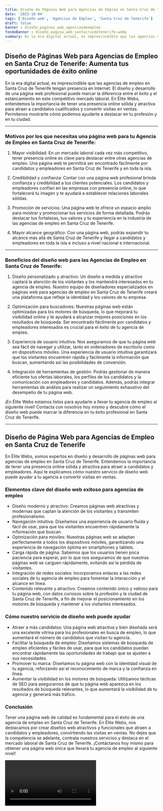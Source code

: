 ```yaml
---
title: Diseño de Páginas Web para Agencias de Empleo en Santa Cruz de Tenerife
date: '2023-10-04'
tags: ['Diseño web', 'Agencias de Empleo', 'Santa Cruz de Tenerife']
draft: false
banner : diseño_paginas_web_agenciasdeempleo
fondoBanner : diseño_pagina_web_santacruzdetenerife.webp
summary: En la era digital actual, es imprescindible que las agencias de empleo en Santa Cruz de Tenerife tengan presencia en Internet. El diseño y desarrollo de una página web profesional puede marcar la diferencia entre el éxito y el estancamiento en este competitivo mercado laboral. En Élite Webs, entendemos la importancia de tener una presencia online sólida y atractiva para atraer a candidatos cualificados y convertir visitas en ventas. Permítenos mostrarte cómo podemos ayudarte a destacar en tu profesión y en tu ciudad.
---
```


## Diseño de Páginas Web para Agencias de Empleo en Santa Cruz de Tenerife: Aumenta tus oportunidades de éxito online

En la era digital actual, es imprescindible que las agencias de empleo en Santa Cruz de Tenerife tengan presencia en Internet. El diseño y desarrollo de una página web profesional puede marcar la diferencia entre el éxito y el estancamiento en este competitivo mercado laboral. En Élite Webs, entendemos la importancia de tener una presencia online sólida y atractiva para atraer a candidatos cualificados y convertir visitas en ventas. Permítenos mostrarte cómo podemos ayudarte a destacar en tu profesión y en tu ciudad.

---

### Motivos por los que necesitas una página web para tu Agencia de Empleo en Santa Cruz de Tenerife:

1. Mayor visibilidad: En un mercado laboral cada vez más competitivo, tener presencia online es clave para destacar entre otras agencias de empleo. Una página web te permitirá ser encontrado fácilmente por candidatos y empleadores en Santa Cruz de Tenerife y en toda la isla.

2. Credibilidad y confianza: Contar con una página web profesional brinda confianza y credibilidad a tus clientes potenciales. Los candidatos y empleadores confían en las empresas con presencia online, lo que fortalecerá tu imagen y te ayudará a establecer relaciones laborales sólidas.

3. Promoción de servicios: Una página web te ofrece un espacio amplio para mostrar y promocionar tus servicios de forma detallada. Podrás destacar tus fortalezas, tus valores y tu experiencia en la industria de las agencias de empleo en Santa Cruz de Tenerife.

4. Mayor alcance geográfico: Con una página web, podrás expandir tu alcance más allá de Santa Cruz de Tenerife y llegar a candidatos y empleadores en toda la isla e incluso a nivel nacional e internacional.

---

### Beneficios del diseño web para las Agencias de Empleo en Santa Cruz de Tenerife:

1. Diseño personalizado y atractivo: Un diseño a medida y atractivo captará la atención de los visitantes y los mantendrá interesados en tu agencia de empleo. Nuestro equipo de diseñadores especializados en páginas web para agencias de empleo en Santa Cruz de Tenerife creará una plataforma que refleje la identidad y los valores de tu empresa.

2. Optimización para buscadores: Nuestras páginas web están optimizadas para los motores de búsqueda, lo que mejorará tu visibilidad online y te ayudará a alcanzar mejores posiciones en los resultados de búsqueda. Ser encontrado fácilmente por candidatos y empleadores interesados es crucial para el éxito de tu agencia de empleo.

3. Experiencia de usuario intuitiva: Nos aseguramos de que tu página web sea fácil de navegar y utilizar, tanto en ordenadores de escritorio como en dispositivos móviles. Una experiencia de usuario intuitiva garantizará que los visitantes encuentren rápida y fácilmente la información que buscan, aumentando así las posibilidades de conversión.

4. Integración de herramientas de gestión: Podrás gestionar de manera eficiente tus ofertas laborales, los perfiles de los candidatos y la comunicación con empleadores y candidatos. Además, podrás integrar herramientas de análisis para realizar un seguimiento exhaustivo del desempeño de tu página web.

¡En Élite Webs estamos listos para ayudarte a llevar tu agencia de empleo al siguiente nivel! Contacta con nosotros hoy mismo y descubre cómo el diseño web puede marcar la diferencia en tu éxito profesional en Santa Cruz de Tenerife.

---

<GifSeo />

<Cta />

## Diseño de Página Web para Agencias de Empleo en Santa Cruz de Tenerife

En Élite Webs, somos expertos en diseño y desarrollo de páginas web para agencias de empleo en Santa Cruz de Tenerife. Entendemos la importancia de tener una presencia online sólida y atractiva para atraer a candidatos y empleadores. Aquí te explicamos cómo nuestro servicio de diseño web puede ayudar a tu agencia a convertir visitas en ventas.

### Elementos clave del diseño web exitoso para agencias de empleo

- Diseño moderno y atractivo: Creamos páginas web atractivas y modernas que captan la atención de los visitantes y transmiten profesionalismo.
- Navegación intuitiva: Diseñamos una experiencia de usuario fluida y fácil de usar, para que los visitantes encuentren rápidamente la información que buscan.
- Optmización para móviles: Nuestras páginas web se adaptan perfectamente a todos los dispositivos móviles, garantizando una experiencia de navegación óptima en smartphones y tablets.
- Carga rápida de página: Sabemos que los usuarios tienen poca paciencia para esperar, por lo que nos aseguramos de que nuestras páginas web se carguen rápidamente, evitando así la pérdida de visitantes.
- Integración de redes sociales: Incorporamos enlaces a las redes sociales de tu agencia de empleo para fomentar la interacción y el alcance en línea.
- Contenido relevante y atractivo: Creamos contenido único y valioso para tu página web, con datos curiosos sobre la profesión y la ciudad de Santa Cruz de Tenerife, a fin de mejorar el posicionamiento en los motores de búsqueda y mantener a los visitantes interesados.

### Cómo nuestro servicio de diseño web puede ayudar

- Atraer a más candidatos: Una página web atractiva y bien diseñada será una excelente vitrina para los profesionales en busca de empleo, lo que aumentará el número de candidatos que visitan tu agencia.
- Facilitar la búsqueda de empleo: Diseñamos sistemas de búsqueda de empleo eficientes y fáciles de usar, para que los candidatos puedan encontrar rápidamente las oportunidades de trabajo que se ajusten a sus necesidades.
- Promover tu marca: Diseñamos tu página web con la identidad visual de tu agencia, reforzando así el reconocimiento de marca y la confianza en línea.
- Aumentar la visibilidad en los motores de búsqueda: Utilizamos tácticas de SEO para asegurarnos de que tu página web aparezca en los resultados de búsqueda relevantes, lo que aumentará la visibilidad de tu agencia y generará más tráfico.

### Conclusión

Tener una página web de calidad es fundamental para el éxito de una agencia de empleo en Santa Cruz de Tenerife. En Élite Webs, nos destacamos por crear diseños web atractivos y funcionales que atraen a candidatos y empleadores, convirtiendo las visitas en ventas. No dejes que la competencia se adelante, contrata nuestros servicios y destaca en el mercado laboral de Santa Cruz de Tenerife. ¡Contáctanos hoy mismo para obtener una página web única que llevará tu agencia de empleo al siguiente nivel!

<Video />

<CtaBot job='Agencias de Empleo' city='Santa Cruz de Tenerife'/>

<Gmaps query='Santa Cruz de Tenerife+españa+maps' />
